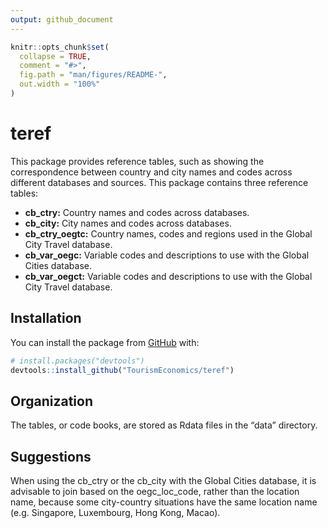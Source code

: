 ```yaml
---
output: github_document
---
```


<!-- README.md is generated from README.Rmd. Please edit that file -->

```r
knitr::opts_chunk$set(
  collapse = TRUE,
  comment = "#>",
  fig.path = "man/figures/README-",
  out.width = "100%"
)
```

# teref

<!-- badges: start -->
<!-- badges: end -->

This package provides reference tables, such as showing the correspondence between country and city names and codes across different databases and sources. This package contains three reference tables:  

* __cb_ctry:__ Country names and codes across databases.  
* __cb_city:__ City names and codes across databases.
* __cb_ctry_oegtc:__ Country names, codes and regions used in the Global City Travel database.
* __cb_var_oegc:__ Variable codes and descriptions to use with the Global Cities database. 
* __cb_var_oegct:__ Variable codes and descriptions to use with the Global City Travel database.

## Installation

You can install the package from [GitHub](https://github.com/) with:

``` r
# install.packages("devtools")
devtools::install_github("TourismEconomics/teref")
```

## Organization
The tables, or code books, are stored as Rdata files in the "data" directory. 


## Suggestions

When using the cb_ctry or the cb_city with the Global Cities database, it is advisable to join based on the oegc_loc_code, rather than the location name, because some city-country situations have the same location name (e.g. Singapore, Luxembourg, Hong Kong, Macao).
